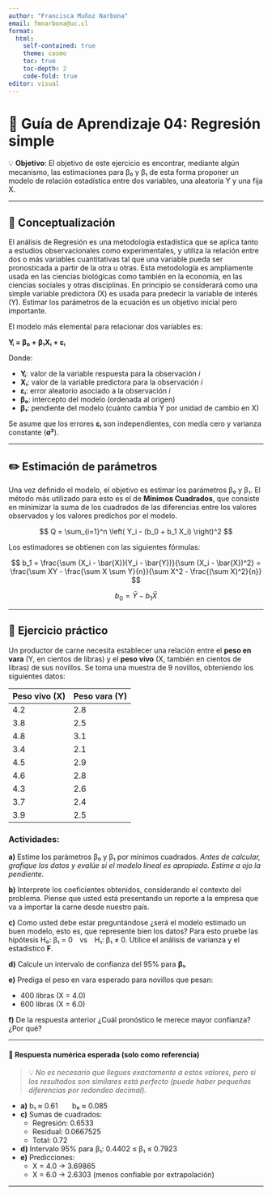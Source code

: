```yaml
---
author: "Francisca Muñoz Narbona"
email: fmnarbona@uc.cl
format:
  html:
    self-contained: true
    theme: cosmo
    toc: true
    toc-depth: 2
    code-fold: true
editor: visual
---
```


# 📘 Guía de Aprendizaje 04: Regresión simple

💡 **Objetivo**: El objetivo de este ejercicio es encontrar, mediante algún mecanismo, las estimaciones para β₀ y β₁ de esta forma proponer un modelo de relación estadística entre dos variables, una aleatoria Y y una fija X.

---

## 🧠 Conceptualización

El análisis de Regresión es una metodología estadística que se aplica tanto a estudios observacionales como experimentales, y utiliza la relación entre dos o más variables cuantitativas tal que una variable pueda ser pronosticada a partir de la otra u otras. Esta metodología es ampliamente usada en las ciencias biológicas como también en la economía, en las ciencias sociales y otras disciplinas. En principio se considerará como una simple variable predictora (X) es usada para predecir la variable de interés (Y). Estimar los parámetros de la ecuación es un objetivo inicial pero importante. 

El modelo más elemental para relacionar dos variables es:

**Yᵢ = β₀ + β₁Xᵢ + εᵢ**

Donde:

- **Yᵢ**: valor de la variable respuesta para la observación *i*  
- **Xᵢ**: valor de la variable predictora para la observación *i*  
- **εᵢ**: error aleatorio asociado a la observación *i*  
- **β₀**: intercepto del modelo (ordenada al origen)  
- **β₁**: pendiente del modelo (cuánto cambia Y por unidad de cambio en X)

Se asume que los errores **εᵢ** son independientes, con media cero y varianza constante (**σ²**).

---

## ✏️ Estimación de parámetros

Una vez definido el modelo, el objetivo es estimar los parámetros β₀ y β₁. El método más utilizado para esto es el de **Mínimos Cuadrados**, que consiste en minimizar la suma de los cuadrados de las diferencias entre los valores observados y los valores predichos por el modelo.

$$
Q = \sum_{i=1}^n \left( Y_i - (b_0 + b_1 X_i) \right)^2
$$

Los estimadores se obtienen con las siguientes fórmulas:

$$
b_1 = \frac{\sum (X_i - \bar{X})(Y_i - \bar{Y})}{\sum (X_i - \bar{X})^2} = \frac{\sum XY - \frac{\sum X \sum Y}{n}}{\sum X^2 - \frac{(\sum X)^2}{n}}
$$

$$
b_0 = \bar{Y} - b_1 \bar{X}
$$


---

## 🧪 Ejercicio práctico

Un productor de carne necesita establecer una relación entre el **peso en vara** (Y, en cientos de libras) y el **peso vivo** (X, también en cientos de libras) de sus novillos. Se toma una muestra de 9 novillos, obteniendo los siguientes datos:

| Peso vivo (X) | Peso vara (Y) |
|---------------|---------------|
| 4.2 | 2.8 |
| 3.8 | 2.5 |
| 4.8 | 3.1 |
| 3.4 | 2.1 |
| 4.5 | 2.9 |
| 4.6 | 2.8 |
| 4.3 | 2.6 |
| 3.7 | 2.4 |
| 3.9 | 2.5 |

### Actividades:

**a)** Estime los parámetros β₀ y β₁ por mínimos cuadrados. *Antes de calcular, grafique los datos y evalúe si el modelo lineal es apropiado. Estime a ojo la pendiente.*

**b)** Interprete los coeficientes obtenidos, considerando el contexto del problema. Piense que usted está presentando un reporte a la empresa que va a importar la carne desde nuestro país. 

**c)** Como usted debe estar preguntándose ¿será el modelo estimado un buen modelo, esto es, que represente bien los datos? Para esto pruebe las hipótesis H₀: β₁ = 0 vs H₁: β₁ ≠ 0.  Utilice el análisis de varianza y el estadístico **F**.

**d)** Calcule un intervalo de confianza del 95% para **β₁**.

**e)** Prediga el peso en vara esperado para novillos que pesan:

- 400 libras (X = 4.0)
- 600 libras (X = 6.0)

**f)** De la respuesta anterior ¿Cuál pronóstico le merece mayor confianza? ¿Por qué?

---

#### 🔎 Respuesta numérica esperada (solo como referencia)

> 💡 *No es necesario que llegues exactamente a estos valores, pero si los resultados son similares está perfecto (puede haber pequeñas diferencias por redondeo decimal).*

- **a)** b₁ ≈ 0.61  b₀ ≈ 0.085  
- **c)** Sumas de cuadrados:  
  - Regresión: 0.6533  
  - Residual: 0.0667525  
  - Total: 0.72  
- **d)** Intervalo 95% para β₁: 0.4402 ≤ β₁ ≤ 0.7923  
- **e)** Predicciones:  
  - X = 4.0 → 3.69865  
  - X = 6.0 → 2.6303 (menos confiable por extrapolación)

---

